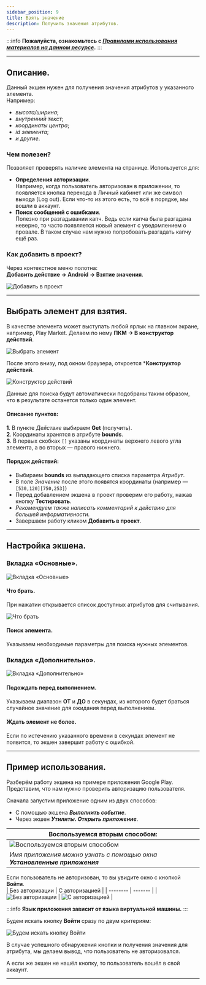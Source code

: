 ```yaml
---
sidebar_position: 9
title: Взять значение 
description: Получить значения атрибутов.
---
```

:::info **Пожалуйста, ознакомьтесь с [*Правилами использования материалов на данном ресурсе*](../Disclaimer).**
:::
_______________________________________________  
## Описание.  
Данный экшен нужен для получения значения атрибутов у указанного элемента.  
Например:  
- *высота/ширина*;  
- *внутренний текст*;  
- *координаты центра*;  
- *id элемента*;  
- *и другие*.  

### Чем полезен?  
Позволяет проверять наличие элемента на странице. Используется для:  
- **Определения авторизации**.  
Например, когда пользователь авторизован в приложении, то появляется кнопка перехода в Личный кабинет или же символ выхода (Log out). Если что-то из этого есть, то всё в порядке, мы вошли в аккаунт.  
- **Поиск сообщений с ошибками**.  
Полезно при разгадывании капч. Ведь если капча была разгадана неверно, то часто появляется новый элемент с уведомлением о провале. В таком случае нам нужно попробовать разгадать капчу ещё раз.  

### Как добавить в проект?  
Через контекстное меню полотна:  
**Добавить действие → Android → Взятие значения**.  

![Добавить в проект](./assets/GetValue/GetValue_pic1.png)  
_______________________________________________ 
## Выбрать элемент для взятия.  
В качестве элемента может выступать любой ярлык на главном экране, например, Play Market. Делаем по нему **ПКМ → В конструктор действий**.  

![Выбрать элемент](./assets/GetValue/GetValue_pic2.png) 

После этого внизу, под окном браузера, откроется ***Конструктор действий**.  

![Конструктор действий](./assets/GetValue/GetValue_pic3.png)  

Данные для поиска будут автоматически подобраны таким образом, что в результате останется только один элемент.  

#### Описание пунктов:  
**1**. В пункте *Действие* выбираем **Get** (получить).  
**2**. Координаты хранятся в атрибуте **bounds**.  
**3**. В первых скобках `[]` указаны координаты верхнего левого угла элемента, а во вторых — правого нижнего.  

#### Порядок действий:  
- Выбираем **bounds** из выпадающего списка параметра *Атрибут*.  
- В поле *Значение* после этого появятся координаты (например — `[530,120][750,253]`)  
- Перед добавлением экшена в проект проверим его работу, нажав кнопку **Тестировать**.  
- *Рекомендуем также написать комментарий к действию для большей информативности.*  
- Завершаем работу кликом **Добавить в проект**.  
_______________________________________________ 
## Настройка экшена.  
### Вкладка «Основные».
![Вкладка «Основные»](./assets/GetValue/GetValue_pic4.png)  

#### Что брать.  
При нажатии открывается список доступных атрибутов для считывания.  

![Что брать](./assets/GetValue/GetValue_pic5.png)

#### Поиск элемента.  
Указываем необходимые параметры для поиска нужных элементов.  

### Вкладка «Дополнительно».  
![Вкладка «Дополнительно»](./assets/GetValue/GetValue_pic6.png)  

#### Подождать перед выполнением.  
Указываем диапазон **ОТ** и **ДО** в секундах, из которого будет браться случайное значение для ожидания перед выполнением.  

#### Ждать элемент не более.  
Если по истечению указанного времени в секундах элемент не появится, то экшен завершит работу с ошибкой.  
_______________________________________________ 
## Пример использования.  
Разберём работу экшена на примере приложения Google Play. Представим, что нам нужно проверить авторизацию пользователя.  

Сначала запустим приложение одним из двух способов:  
- С помощью экшена ***Выполнить событие***.  
- Через экшен ***Утилиты. Открыть приложение***.  
  
| Воспользуемся вторым способом:    | 
| -------- | 
| ![Воспользуемся вторым способом](./assets/GetValue/GetValue_pic7.png)  | 
| *Имя приложения можно узнать с помощью окна **Установленные приложения*** |  

Если пользователь не авторизован, то вы увидите окно с кнопкой **Войти**.   
| Без авторизации    | С авторизацией |
| -------- | ------- |
| ![Без авторизации](./assets/GetValue/GetValue_pic8.png)  | ![С авторизацией](./assets/GetValue/GetValue_pic9.png)    |

:::info **Язык приложения зависит от языка виртуальной машины.**
:::

Будем искать кнопку **Войти** сразу по двум критериям:  

![Будем искать кнопку **Войти**](./assets/GetValue/GetValue_pic10.png)  

В случае успешного обнаружения кнопки и получения значения для атрибута, мы делаем вывод, что пользователь не авторизовался.  

А если же экшен не нашёл кнопку, то пользователь вошёл в свой аккаунт.
_______________________________________________ 